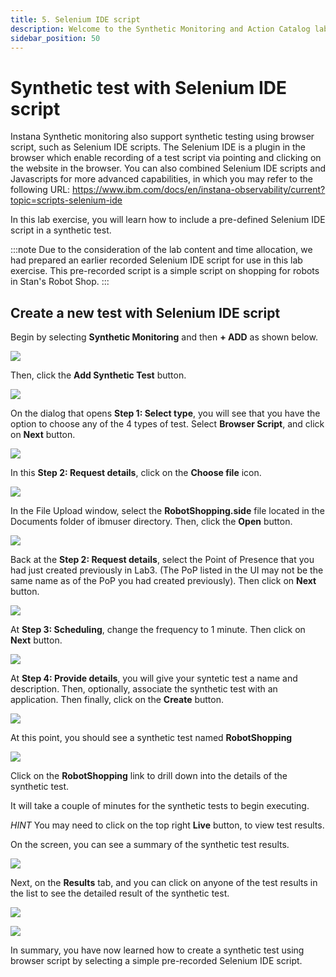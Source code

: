 ```yaml
---
title: 5. Selenium IDE script
description: Welcome to the Synthetic Monitoring and Action Catalog lab
sidebar_position: 50
---
```


# Synthetic test with Selenium IDE script

Instana Synthetic monitoring also support synthetic testing using browser script, such as Selenium IDE scripts. The Selenium IDE is a plugin in the browser which enable recording of a test script via pointing and clicking on the website in the browser. 
You can also combined Selenium IDE scripts and Javascripts for more advanced capabilities, in which you may refer to the following URL:
 https://www.ibm.com/docs/en/instana-observability/current?topic=scripts-selenium-ide

In this lab exercise, you will learn how to include a pre-defined Selenium IDE script in a synthetic test. 

:::note
Due to the consideration of the lab content and time allocation, we had prepared an earlier recorded Selenium IDE script for use in this lab exercise. This pre-recorded script is a simple script on shopping for robots in Stan's Robot Shop.
:::

## Create a new test with Selenium IDE script

Begin by selecting **Synthetic Monitoring** and then **+ ADD** as shown below.

![](images/addSyn1.png)

Then, click the **Add Synthetic Test** button.

![](images/addSyn2.png)

On the dialog that opens **Step 1: Select type**, you will see that you have the option to choose any of the 4 types of test. Select **Browser Script**, and click on **Next** button.

![](images/selecttype.png)

In this **Step 2: Request details**, click on the **Choose file** icon.

![](images/ChooseFile.png)

In the File Upload window, select the **RobotShopping.side** file located in the Documents folder of ibmuser directory. Then, click the **Open** button.

![](images/FileUpload.png)

Back at the **Step 2: Request details**, select the Point of Presence that you had just created previously in Lab3. (The PoP listed in the UI may not be the same name as of the PoP you had created previously). Then click on **Next** button.

![](images/SelectPoP.png)

At **Step 3: Scheduling**, change the frequency to 1 minute. Then click on **Next** button.

![](images/Scheduling.png)

At **Step 4: Provide details**, you will give your syntetic test a name and description.  Then, optionally, associate the synthetic test with an application. Then finally, click on the **Create** button.

![](images/NameDesc.png)

At this point, you should see a synthetic test named **RobotShopping**

![](images/RobotShopping.png)

Click on the **RobotShopping** link to drill down into the details of the synthetic test.

It will take a couple of minutes for the synthetic tests to begin executing.

*HINT* You may need to click on the top right **Live** button, to view test results.

On the screen, you can see a summary of the synthetic test results.  

![](images/Summary.png)

Next, on the **Results** tab, and you can click on anyone of the test results in the list to see the detailed result of the synthetic test.

![](images/Results.png)

![](images/DetailedResults.png)

In summary, you have now learned how to create a synthetic test using browser script by selecting a simple pre-recorded Selenium IDE script.
